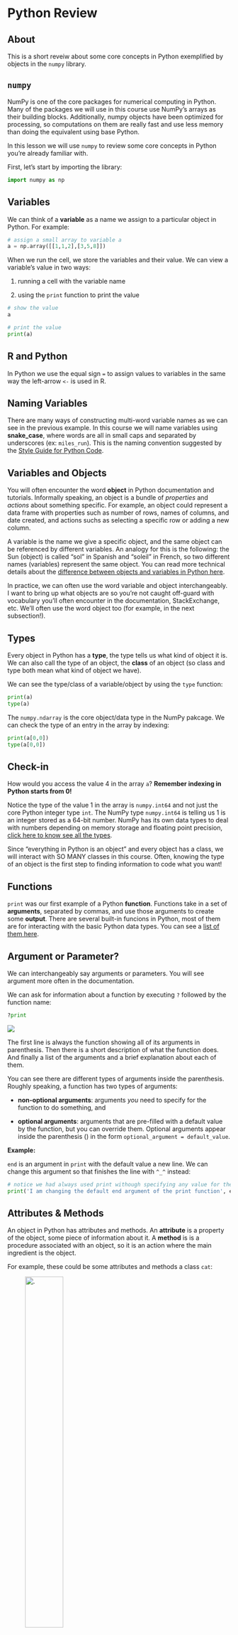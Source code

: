 # Python Review

## About
This is a short reveiw about some core concepts in Python exemplified by objects in the `numpy` library. 

## `numpy`

NumPy is one of the core packages for numerical computing in Python. Many of the packages we will use in this course use NumPy's arrays as their building blocks. Additionally, numpy objects have been optimized for processing, so computations on them are really fast and use less memory than doing the equivalent using base Python. 

In this lesson we will use `numpy` to review some core concepts in Python you're already familiar with. 

First, let's start by importing the library:

```python
import numpy as np
```


## Variables
We can think of a **variable** as a name we assign to a particular object in Python. For example:

```python
# assign a small array to variable a
a = np.array([[1,1,2],[3,5,8]])
```

When we run the cell, we store the variables and their value. We can view a variable's value in two ways:

1. running a cell with the variable name

2. using the `print` function to print the value

```python
# show the value
a
```

```python
# print the value 
print(a)
```


:::{.callout-note}
## R and Python

In Python we use the equal sign `=` to assign values to variables in the same way the left-arrow `<-` is used in R.
:::

::: {.callout-caution}
## Naming Variables

There are many ways of constructing multi-word variable names as we can see in the previous example. In this course we will name variables using **snake_case**, where words are all in small caps and separated by underscores (ex: `miles_run`). This is the naming convention suggested by the [Style Guide for Python Code](https://peps.python.org/pep-0008/).
:::

## Variables and Objects
You will often encounter the word **object** in Python documentation and tutorials. Informally speaking, an object is a bundle of *properties* and *actions* about something specific. For example, an object could represent a data frame with properties such as number of rows, names of columns, and date created, and actions suchs as selecting a specific row or adding a new column. 

A variable is the name we give a specific object, and the same object can be referenced by different variables. An analogy for this is the following: the Sun (object) is called "sol" in Spanish and "soleil" in French, so two different names (variables) represent the same object. You can read more technical details about the [difference between objects and variables in Python here](https://realpython.com/python-variables/#object-references).

In practice, we can often use the word variable and object interchangeably. I want to bring up what objects are so you're not caught off-guard with vocabulary you'll often encounter in the documentation, StackExchange, etc. We'll often use the word object too (for example, in the next subsection!).

## Types

 Every object in Python has a **type**, the type tells us what kind of object it is. We can also call the type of an object, the **class** of an object (so class and type both mean what kind of object we have). 
 
 We can see the type/class of a variable/object by using the `type` function:

```python
print(a)
type(a)
```

The `numpy.ndarray` is the core object/data type in the NumPy pakcage. We can check the type of an entry in the array by indexing:

```python
print(a[0,0])
type(a[0,0])
```

::: {.callout-tip}
## Check-in
How would you access the value 4 in the array `a`? **Remember indexing in Python starts from 0!**
:::

Notice the type of the value 1 in the array is `numpy.int64` and not just the core Python integer type `int`. The NumPy type `numpy.int64` is telling us 1 is an integer stored as a 64-bit number. NumPy has its own data types to deal with numbers depending on memory storage and floating point precision, [click here to know see all the types](https://numpy.org/doc/stable/reference/arrays.scalars.html#sized-aliases). 

Since "everything in Python is an object" and every object has a class, we will interact with SO MANY classes in this course. Often, knowing the type of an object is the first step to finding information to code what you want!

## Functions

`print` was our first example of a Python **function**. Functions take in a set of **arguments**, separated by commas, and use those arguments to create some **output**. There are several built-in funcions in Python, most of them are for interacting with the basic Python data types. You can see a [list of them here](https://realpython.com/python-data-types/#built-in-functions).

::: {.callout-caution}
## Argument or Parameter?
We can interchangeably say arguments or parameters. You will see argument more often in the documentation.
:::

We can ask for information about a function by executing `?` followed by the function name:

```python
?print
```

![](/images/lesson-1/print_docstring.png)

The first line is always the function showing all of its arguments in parenthesis. 
Then there is a short description of what the function does.
And finally a list of the arguments and a brief explanation about each of them.

You can see there are different types of arguments inside the parenthesis. Roughly speaking, a function has two types of arguments:

- **non-optional arguments**: arguments *you* need to specify for the function to do something, and

- **optional arguments**: arguments that are pre-filled with a default value by the function, but you can override them. Optional arguments appear inside the parenthesis () in the form `optional_argument = default_value`. 

**Example:**

`end` is an argument in `print` with the default value a new line. We can change this argument so that finishes the line with ` ^_^` instead:

```python
# notice we had always used print withough specifying any value for the `end` argument
print('I am changing the default end argument of the print function', end=' ^_^')
```

## Attributes & Methods

An object in Python has attributes and methods. An **attribute** is a property of the object, some piece of information about it. A **method** is is a procedure associated with an object, so it is an action where the main ingredient is the object. 

For example, these could be some attributes and methods a class `cat`:

![. ](/images/lesson-1/cat_class.png){width=45%}


More formally, **a method is a function** that acts on the object it is part of.

We can access a variable's attributes and methods by adding a period `.` at the end of the variable's name. So we would write `variable.variable_method()` or `variable.variable_attribute`. 

**Example**

NumPy arrays have many methods and attributes. Let's see some concrete examples.

```python
# define a 3x3 array
var = np.array([[1,2,3],[4,5,6],[7,8,9]])
var
```

```python
# T is an example of attribute, it returns the transpose of var
print(var.T)
print(type(var.T))
```

```python
# shape, another attribute, tells us the array dimensions
print(var.shape)
print(type(var.shape))
```

```python
# ndim is an attribute hilding the number of array dimensions.
print(var.ndim)
print(type(var.ndim))
```

Notice these attributes can have many different data types. Here we saw tuples and int, two of the core Python classes, and also a numpy array as attributes of `var`. 

Now some examples of methods:

```python
# the tolist method returns the array as a nested list of scalars
var.tolist()
```

```python
# the min method returns the minimum value in the array along an axis
var.min(axis=0)
```

::: {.callout-tip}
## Check-in

We can also call the `min` method without any parameters:

```python
var.min()
```

What kind of parameter is `axis` in our previous call of the `var` method?
:::

Remember, methods are functions associated to an object. We can check this!

```python
type(var.tolist)
```

```python
type(var.min)
```

You can see a complete list of [NumPy array's methods and attributes in the documentation](https://numpy.org/doc/stable/reference/generated/numpy.ndarray.html).

:::{.callout-note}
## R and Python

In R we don't use methods within an object. Rather, functions are extrinsic to (outside) the objects they are acting on.  In R, for example, there would be two separate items: the variable `var` and a separate function `min` that gets `var` as a parameter:

``` R
# this is R code
var <- array(c(1,4,7,2,5,8,3,6,9), dim =c(3,3))
min(var)
```

Using the pipe operator `%` in R's tidyverse is closer to the dot `.` in Python:

``` R
# this is R code
var <- array(c(1,4,7,2,5,8,3,6,9), dim =c(3,3))
var % min()
```

What happens here is that the pipe `%` is passing `var` to the `min()` function as its first argument. This is essentially what happens in Python when a function is a method of a class:

``` python
# this is Python code
var = np.array([[1,2,3],[4,5,6],[7,8,9]])
var.min()
```

When working in Python, remember that *methods are functions that are part of an object* and a method uses the object it is part of to produce some information.
:::

<!--
## Exercises

:::{.callout-tip}
## Exercise 1
Suppose we have a class `tree`, make a diagram similar to the `cat` class diagram showing 3 attributes for the class and 3 methods.
:::

::: {.callout-tip}
## Exercise 2
Consider the following code:

```python
import numpy as np

?np.ones
```
![](/images/lesson-1/np-ones-docstring.png)

```python
abc = np.ones([3,2], dtype=np.int8)
print(abc)

x = abc.mean()
print(x)
```

Complete the following paragraph using the given words:

| . | . | .| .|
|---|---|---|---|
| class | function | object |method |
| variable | non-default |data-type |default |
|package | attribute | outout | parameter(s) | optional|

`abc` is a ________ assigned to the NumPy ________ `np.ones([3,2])`. We construct `np.ones([3,2])` by calling a ________ from the NumPy ________. `[3,2]` and `np.int8` are ________ we pass to the `np.ones` ________. `np.int8` is a ________ parameter of `np.ones`. `abc.mean` is an ________ of `abc` and `x` is its ________. 


:::

::: {.callout-tip}
## Exercise 3
1. Read the `print` function help. What is the type of the argument `sep`? Is this a default or non-default argument? Why?

2. Create two new variables, one with the integer value 77 and another one with the string 99.

3. Use your variables to print `77%99%77` by changing the value of one of the default arguments in `print`.
:::

TO DO: add an exercise about coding numpy 

```python
var = np.array([2,3,5,7,11,13]).reshape([2,3])
var
```

-->